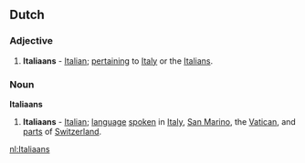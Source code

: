 == Dutch ==
===Adjective===

# '''Italiaans''' - [[Italian]]; [[pertain|pertaining]] to [[Italy]] or the [[Italian|Italians]].

===Noun===
'''Italiaans'''

# '''Italiaans''' {{msg:n}} - [[Italian]]; [[language]] [[speak|spoken]] in [[Italy]], [[San Marino]], the [[Vatican]], and [[part|parts]] of [[Switzerland]].

[[nl:Italiaans]]